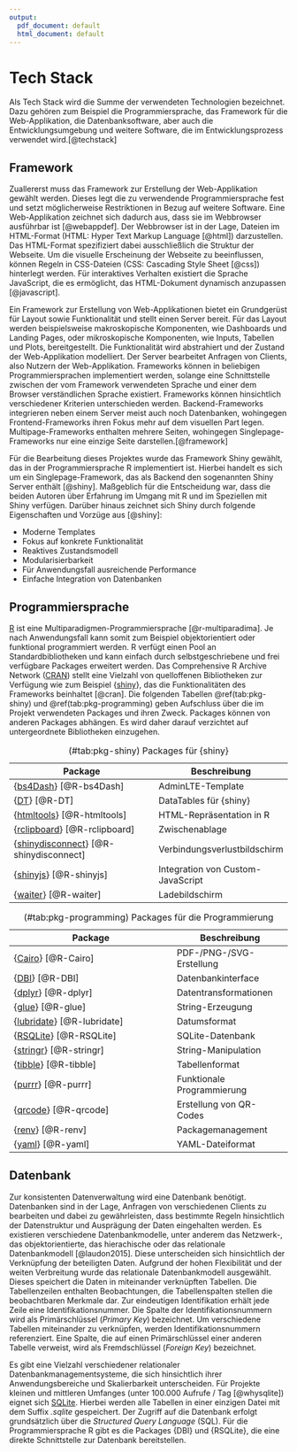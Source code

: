 ```yaml
---
output:
  pdf_document: default
  html_document: default
---
```

# Tech Stack {#tech-stack}

Als Tech Stack wird die Summe der verwendeten Technologien bezeichnet. Dazu gehören zum Beispiel die Programmiersprache, das Framework für die Web-Applikation, die Datenbanksoftware, aber auch die Entwicklungsumgebung und weitere Software, die im Entwicklungsprozess verwendet wird.[@techstack]

## Framework

Zuallererst muss das Framework zur Erstellung der Web-Applikation gewählt werden. Dieses legt die zu verwendende Programmiersprache fest und setzt möglicherweise Restriktionen in Bezug auf weitere Software. Eine Web-Applikation zeichnet sich dadurch aus, dass sie im Webbrowser ausführbar ist [@webappdef]. Der Webbrowser ist in der Lage, Dateien im HTML-Format (HTML: Hyper Text Markup Language [@html]) darzustellen. Das HTML-Format spezifiziert dabei ausschließlich die Struktur der Webseite. Um die visuelle Erscheinung der Webseite zu beeinflussen, können Regeln in CSS-Dateien (CSS: Cascading Style Sheet [@css]) hinterlegt werden. Für interaktives Verhalten existiert die Sprache JavaScript, die es ermöglicht, das HTML-Dokument dynamisch anzupassen [@javascript].

Ein Framework zur Erstellung von Web-Applikationen bietet ein Grundgerüst für Layout sowie Funktionalität und stellt einen Server bereit. Für das Layout werden beispielsweise makroskopische Komponenten, wie Dashboards und Landing Pages, oder mikroskopische Komponenten, wie Inputs, Tabellen und Plots, bereitgestellt. Die Funktionalität wird abstrahiert und der Zustand der Web-Applikation modelliert. Der Server bearbeitet Anfragen von Clients, also Nutzern der Web-Applikation. Frameworks können in beliebigen Programmiersprachen implementiert werden, solange eine Schnittstelle zwischen der vom Framework verwendeten Sprache und einer dem Browser verständlichen Sprache existiert. Frameworks können hinsichtlich verschiedener Kriterien unterschieden werden. Backend-Frameworks integrieren neben einem Server meist auch noch Datenbanken, wohingegen Frontend-Frameworks ihren Fokus mehr auf dem visuellen Part legen. Multipage-Frameworks enthalten mehrere Seiten, wohingegen Singlepage-Frameworks nur eine einzige Seite darstellen.[@framework] 

Für die Bearbeitung dieses Projektes wurde das Framework Shiny gewählt, das in der Programmiersprache R implementiert ist. Hierbei handelt es sich um ein Singlepage-Framework, das als Backend den sogenannten Shiny Server enthält [@shiny]. Maßgeblich für die Entscheidung war, dass die beiden Autoren über Erfahrung im Umgang mit R und im Speziellen mit Shiny verfügen. Darüber hinaus zeichnet sich Shiny durch folgende Eigenschaften und Vorzüge aus [@shiny]:

* Moderne Templates
* Fokus auf konkrete Funktionalität
* Reaktives Zustandsmodell
* Modularisierbarkeit
* Für Anwendungsfall ausreichende Performance
* Einfache Integration von Datenbanken

## Programmiersprache

[R](https://www.r-project.org/) ist eine Multiparadigmen-Programmiersprache [@r-multiparadima]. Je nach Anwendungsfall kann somit zum Beispiel objektorientiert oder funktional programmiert werden. R verfügt einen Pool an Standardbibliotheken und kann einfach durch selbstgeschriebene und frei verfügbare Packages erweitert werden. Das Comprehensive R Archive Network ([CRAN](https://cran.r-project.org/)) stellt eine Vielzahl von quelloffenen Bibliotheken zur Verfügung wie zum Beispiel {[shiny](https://shiny.rstudio.com/)}, das die Funktionalitäten des Frameworks beinhaltet [@cran]. Die folgenden Tabellen \@ref(tab:pkg-shiny) und \@ref(tab:pkg-programming) geben Aufschluss über die im Projekt verwendeten Packages und ihren Zweck. Packages können von anderen Packages abhängen. Es wird daher darauf verzichtet auf untergeordnete Bibliotheken einzugehen.

| Package | Beschreibung |
| ------- | ----- |
| {[bs4Dash](https://cran.r-project.org/web/packages/bs4Dash/index.html)} [@R-bs4Dash] | AdminLTE-Template |
| {[DT](https://cran.r-project.org/web/packages/DT/index.html)} [@R-DT] | DataTables für {shiny} |
| {[htmltools](https://cran.r-project.org/web/packages/htmltools/index.html)} [@R-htmltools] | HTML-Repräsentation in R |
| {[rclipboard](https://cran.r-project.org/web/packages/rclipboard/index.html)} [@R-rclipboard] | Zwischenablage |
| {[shinydisconnect](https://cran.r-project.org/web/packages/shinydisconnect/index.html)} [@R-shinydisconnect] | Verbindungsverlustbildschirm |
| {[shinyjs](https://cran.r-project.org/web/packages/shinyjs/index.html)} [@R-shinyjs] | Integration von Custom-JavaScript |
| {[waiter](https://cran.r-project.org/web/packages/waiter/index.html)} [@R-waiter] | Ladebildschirm |
Table: (\#tab:pkg-shiny) Packages für {shiny}

| Package | Beschreibung |
| ------- | ----- |
| {[Cairo](https://cran.r-project.org/web/packages/Cairo/index.html)} [@R-Cairo] | PDF-/PNG-/SVG-Erstellung |
| {[DBI](https://cran.r-project.org/web/packages/DBI/index.html)} [@R-DBI] | Datenbankinterface |
| {[dplyr](https://cran.r-project.org/web/packages/dplyr/index.html)} [@R-dplyr] | Datentransformationen |
| {[glue](https://cran.r-project.org/web/packages/glue/index.html)} [@R-glue] | String-Erzeugung |
| {[lubridate](https://cran.r-project.org/web/packages/lubridate/index.html)} [@R-lubridate] | Datumsformat |
| {[RSQLite](https://cran.r-project.org/web/packages/RSQLite/index.html)} [@R-RSQLite] | SQLite-Datenbank |
| {[stringr](https://cran.r-project.org/web/packages/stringr/index.html)} [@R-stringr] | String-Manipulation |
| {[tibble](https://cran.r-project.org/web/packages/tibble/index.html)} [@R-tibble] | Tabellenformat |
| {[purrr](https://cran.r-project.org/web/packages/purrr/index.html)} [@R-purrr] | Funktionale Programmierung |
| {[qrcode](https://cran.r-project.org/web/packages/qrcode/index.html)} [@R-qrcode] | Erstellung von QR-Codes |
| {[renv](https://cran.r-project.org/web/packages/renv/index.html)} [@R-renv] | Packagemanagement |
| {[yaml](https://cran.r-project.org/web/packages/yaml/index.html)} [@R-yaml] | YAML-Dateiformat |

Table: (\#tab:pkg-programming) Packages für die Programmierung

## Datenbank

Zur konsistenten Datenverwaltung wird eine Datenbank benötigt. Datenbanken sind in der Lage, Anfragen von verschiedenen Clients zu bearbeiten und dabei zu gewährleisten, dass bestimmte Regeln hinsichtlich der Datenstruktur und Ausprägung der Daten eingehalten werden. Es existieren verschiedene Datenbankmodelle, unter anderem das Netzwerk-, das objektorientierte, das hierachische oder das relationale Datenbankmodell [@laudon2015]. Diese unterscheiden sich hinsichtlich der Verknüpfung der beteiligten Daten. Aufgrund der hohen Flexibilität und der weiten Verbreitung wurde das relationale Datenbankmodell ausgewählt. Dieses speichert die Daten in miteinander verknüpften Tabellen. Die Tabellenzeilen enthalten Beobachtungen, die Tabellenspalten stellen die beobachtbaren Merkmale dar. Zur eindeutigen Identifikation erhält jede Zeile eine Identifikationsnummer. Die Spalte der Identifikationsnummern wird als Primärschlüssel (*Primary Key*) bezeichnet. Um verschiedene Tabellen miteinander zu verknüpfen, werden Identifikationsnummern referenziert. Eine Spalte, die auf einen Primärschlüssel einer anderen Tabelle verweist, wird als Fremdschlüssel (*Foreign Key*) bezeichnet.

Es gibt eine Vielzahl verschiedener relationaler Datenbankmanagementsysteme, die sich hinsichtlich ihrer Anwendungsbereiche und Skalierbarkeit unterscheiden. Für Projekte kleinen und mittleren Umfanges (unter 100.000 Aufrufe / Tag [@whysqlite]) eignet sich [SQLite](https://www.sqlite.org/index.html). Hierbei werden alle Tabellen in einer einzigen Datei mit dem Suffix *.sqlite* gespeichert. Der Zugriff auf die Datenbank erfolgt grundsätzlich über die *Structured Query Language* (SQL). Für die Programmiersprache R gibt es die Packages {DBI} und {RSQLite}, die eine direkte Schnittstelle zur Datenbank bereitstellen.